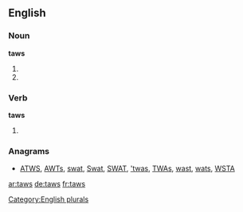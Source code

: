 ==English==

===Noun===
'''taws'''

# {{plural of|[[taw]]}}
# {{alternative spelling of|tawse}}

===Verb===
'''taws'''

# {{third-person singular of|taw}}

===Anagrams===
* [[ATWS#English|ATWS]], [[AWTs#English|AWTs]], [[swat#English|swat]], [[Swat#English|Swat]], [[SWAT#English|SWAT]], [['twas#English|'twas]], [[TWAs#English|TWAs]], [[wast#English|wast]], [[wats#English|wats]], [[WSTA#English|WSTA]]

[[Category:English plurals]]

[[ar:taws]]
[[de:taws]]
[[fr:taws]]